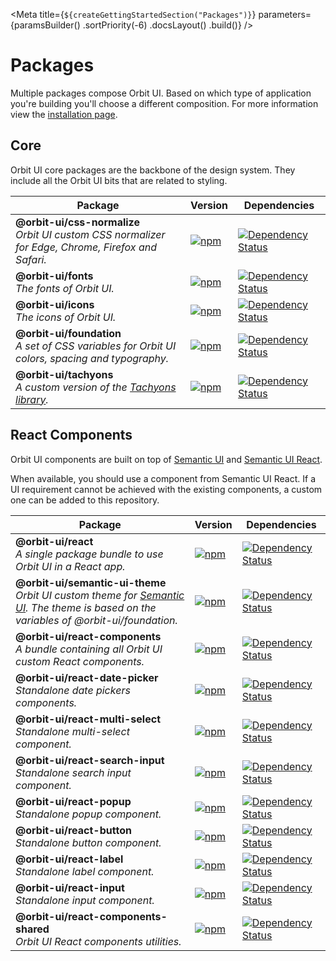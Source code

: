 
<Meta
    title={`${createGettingStartedSection("Packages")}`}
    parameters={paramsBuilder()
        .sortPriority(-6)
        .docsLayout(<IntroductionLayout sourcePath="/" />)
        .build()}
/>

# Packages

Multiple packages compose Orbit UI. Based on which type of application you're building you'll choose a different composition. For more information view the [installation page](?path=/docs/getting-started-installation--page).

## Core

Orbit UI core packages are the backbone of the design system. They include all the Orbit UI bits that are related to styling.

| Package | Version | Dependencies |
|--------|-------|------------|
| **@orbit-ui/css-normalize** <br/>_Orbit UI custom CSS normalizer for Edge, Chrome, Firefox and Safari._ | [![npm](https://img.shields.io/npm/v/@orbit-ui/css-normalize.svg?maxAge=3600)](https://www.npmjs.com/package/@orbit-ui/css-normalize) | [![Dependency Status](https://img.shields.io/david/gsoft-inc/sg-orbit.svg?path=packages/css-normalize)](https://david-dm.org/gsoft-inc/sg-orbit.svg?path=packages/css-normalize) |
| **@orbit-ui/fonts** <br/>_The fonts of Orbit UI._ | [![npm](https://img.shields.io/npm/v/@orbit-ui/fonts.svg?maxAge=3600)](https://www.npmjs.com/package/@orbit-ui/fonts) | [![Dependency Status](https://img.shields.io/david/gsoft-inc/sg-orbit.svg?path=packages/fonts)](https://david-dm.org/gsoft-inc/sg-orbit.svg?path=packages/fonts) |
| **@orbit-ui/icons** <br/>_The icons of Orbit UI._ | [![npm](https://img.shields.io/npm/v/@orbit-ui/icons.svg?maxAge=3600)](https://www.npmjs.com/package/@orbit-ui/icons) | [![Dependency Status](https://img.shields.io/david/gsoft-inc/sg-orbit.svg?path=packages/icons)](https://david-dm.org/gsoft-inc/sg-orbit.svg?path=packages/icons) |
| **@orbit-ui/foundation** <br/>_A set of CSS variables for Orbit UI colors, spacing and typography._ | [![npm](https://img.shields.io/npm/v/@orbit-ui/foundation.svg?maxAge=3600)](https://www.npmjs.com/package/@orbit-ui/foundation) | [![Dependency Status](https://img.shields.io/david/gsoft-inc/sg-orbit.svg?path=packages/foundation)](https://david-dm.org/gsoft-inc/sg-orbit.svg?path=packages/foundation) |
| **@orbit-ui/tachyons** <br/>_A custom version of the [Tachyons library](https://github.com/tachyons-css/tachyons)._ | [![npm](https://img.shields.io/npm/v/@orbit-ui/tachyons.svg?maxAge=3600)](https://www.npmjs.com/package/@orbit-ui/tachyons) | [![Dependency Status](https://img.shields.io/david/gsoft-inc/sg-orbit.svg?path=packages/tachyons)](https://david-dm.org/gsoft-inc/sg-orbit.svg?path=packages/tachyons) |

## React Components

Orbit UI components are built on top of [Semantic UI](https://semantic-ui.com/) and [Semantic UI React](https://react.semantic-ui.com/).

When available, you should use a component from Semantic UI React. If a UI requirement cannot be achieved with the existing components, a custom one can be added to this repository.

| Package | Version | Dependencies |
|--------|-------|------------|
| **@orbit-ui/react** <br />_A single package bundle to use Orbit UI in a React app._ | [![npm](https://img.shields.io/npm/v/@orbit-ui/react.svg?maxAge=3600)](https://www.npmjs.com/package/@orbit-ui/react) | [![Dependency Status](https://img.shields.io/david/gsoft-inc/sg-orbit.svg?path=packages/bundles/react)](https://david-dm.org/gsoft-inc/sg-orbit.svg?path=packages/bundles/react) |
| **@orbit-ui/semantic-ui-theme** <br />_Orbit UI custom theme for [Semantic UI](https://semantic-ui.com/). The theme is based on the variables of @orbit-ui/foundation._ | [![npm](https://img.shields.io/npm/v/@orbit-ui/semantic-ui-theme.svg?maxAge=3600)](https://www.npmjs.com/package/@orbit-ui/semantic-ui-theme) | [![Dependency Status](https://img.shields.io/david/gsoft-inc/sg-orbit.svg?path=packages/semantic-ui-theme)](https://david-dm.org/gsoft-inc/sg-orbit.svg?path=packages/semantic-ui-theme) |
| **@orbit-ui/react-components** <br />_A bundle containing all Orbit UI custom React components._ | [![npm](https://img.shields.io/npm/v/@orbit-ui/react-components.svg?maxAge=3600)](https://www.npmjs.com/package/@orbit-ui/react-components) | [![Dependency Status](https://img.shields.io/david/gsoft-inc/sg-orbit.svg?path=packages/react-components)](https://david-dm.org/gsoft-inc/sg-orbit.svg?path=packages/react-components) |
| **@orbit-ui/react-date-picker** <br />_Standalone date pickers components._ | [![npm](https://img.shields.io/npm/v/@orbit-ui/react-date-picker.svg?maxAge=3600)](https://www.npmjs.com/package/@orbit-ui/react-date-picker) | [![Dependency Status](https://img.shields.io/david/gsoft-inc/sg-orbit.svg?path=packages/react-components/components/date-picker)](https://david-dm.org/gsoft-inc/sg-orbit.svg?path=packages/react-components/components/date-picker) |
| **@orbit-ui/react-multi-select** <br />_Standalone multi-select component._ | [![npm](https://img.shields.io/npm/v/@orbit-ui/react-multi-select.svg?maxAge=3600)](https://www.npmjs.com/package/@orbit-ui/react-multi-select) | [![Dependency Status](https://img.shields.io/david/gsoft-inc/sg-orbit.svg?path=packages/react-components/components/multi-select)](https://david-dm.org/gsoft-inc/sg-orbit.svg?path=packages/react-components/components/multi-select) |
| **@orbit-ui/react-search-input** <br />_Standalone search input component._ | [![npm](https://img.shields.io/npm/v/@orbit-ui/react-search-input.svg?maxAge=3600)](https://www.npmjs.com/package/@orbit-ui/react-search-input) | [![Dependency Status](https://img.shields.io/david/gsoft-inc/sg-orbit.svg?path=packages/react-components/components/search-input)](https://david-dm.org/gsoft-inc/sg-orbit.svg?path=packages/react-components/components/search-input) |
| **@orbit-ui/react-popup** <br />_Standalone popup component._ | [![npm](https://img.shields.io/npm/v/@orbit-ui/react-popup.svg?maxAge=3600)](https://www.npmjs.com/package/@orbit-ui/react-popup) | [![Dependency Status](https://img.shields.io/david/gsoft-inc/sg-orbit.svg?path=packages/react-components/components/popup)](https://david-dm.org/gsoft-inc/sg-orbit.svg?path=packages/react-components/components/popup) |
| **@orbit-ui/react-button** <br />_Standalone button component._ | [![npm](https://img.shields.io/npm/v/@orbit-ui/react-button.svg?maxAge=3600)](https://www.npmjs.com/package/@orbit-ui/react-button) | [![Dependency Status](https://img.shields.io/david/gsoft-inc/sg-orbit.svg?path=packages/react-components/components/button)](https://david-dm.org/gsoft-inc/sg-orbit.svg?path=packages/react-components/components/button) |
| **@orbit-ui/react-label** <br />_Standalone label component._ | [![npm](https://img.shields.io/npm/v/@orbit-ui/react-label.svg?maxAge=3600)](https://www.npmjs.com/package/@orbit-ui/react-label) | [![Dependency Status](https://img.shields.io/david/gsoft-inc/sg-orbit.svg?path=packages/react-components/components/label)](https://david-dm.org/gsoft-inc/sg-orbit.svg?path=packages/react-components/components/label) |
| **@orbit-ui/react-input** <br />_Standalone input component._ | [![npm](https://img.shields.io/npm/v/@orbit-ui/react-input.svg?maxAge=3600)](https://www.npmjs.com/package/@orbit-ui/react-input) | [![Dependency Status](https://img.shields.io/david/gsoft-inc/sg-orbit.svg?path=packages/react-components/components/input)](https://david-dm.org/gsoft-inc/sg-orbit.svg?path=packages/react-components/components/input) |
| **@orbit-ui/react-components-shared** <br />_Orbit UI React components utilities._ | [![npm](https://img.shields.io/npm/v/@orbit-ui/react-components-shared.svg?maxAge=3600)](https://www.npmjs.com/package/@orbit-ui/react-components-shared) | [![Dependency Status](https://img.shields.io/david/gsoft-inc/sg-orbit.svg?path=packages/react-components/components/shared)](https://david-dm.org/gsoft-inc/sg-orbit.svg?path=packages/react-components/components/shared) |



